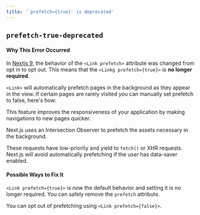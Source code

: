 ```yaml
---
title: '`prefetch={true}` is deprecated'
---
```


## `prefetch-true-deprecated`

#### Why This Error Occurred

In [Nextjs 9](/blog/next-9#prefetching-in-viewport-links), the behavior of the `<Link prefetch>` attribute was changed from opt in to opt out. This means that the `<Linkg prefetch={true}>` is **no longer required**.

`<Link>` will automatically prefetch pages in the background as they appear in the view. If certain pages are rarely visited you can manually set prefetch to false, here's how:

This feature improves the responsiveness of your application by making navigations to new pages quicker.

Next.js uses an Intersection Observer to prefetch the assets necessary in the background.

These requests have low-priority and yield to `fetch()` or XHR requests. Next.js will avoid automatically prefetching if the user has data-saver enabled.

#### Possible Ways to Fix It

`<Link prefetch={true}>` is now the default behavior and setting it is no longer required. You can safely remove the `prefetch` attribute.

You can opt out of prefetching using `<Link prefetch={false}>`.

